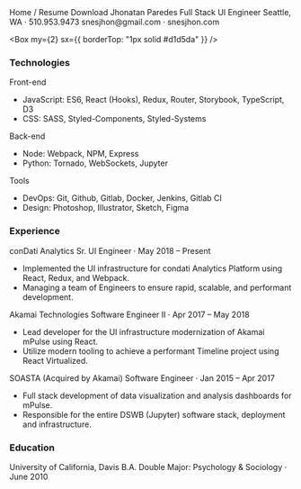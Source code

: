 
<Box px={3} py={3}>

<Flex className="breadcrumbs" justifyContent="space-between">
  <Box>
    <Text fontSize={1} mb={2}>
      <Link to="/">Home</Link> / Resume
    </Text>
  </Box>
  <Box>
    <Text as="a" href={resume} target="_blank" fontSize={1} mb={2}>
      Download
    </Text>
  </Box>
</Flex>

<Flex justifyContent="space-between" alignItems="center">
  <Box>
    <Text fontSize={4} fontWeight="600">
      Jhonatan Paredes
    </Text>
    <Text fontSize={3} fontWeight="300" mb={1}>
      Full Stack UI Engineer
    </Text>
  </Box>
  <Box textAlign="right">
    <Text fontWeight="400">Seattle, WA · 510.953.9473</Text>
    <Text fontWeight="400">snesjhon@gmail.com · snesjhon.com</Text>
  </Box>
</Flex>

<Box my={2} sx={{ borderTop: "1px solid #d1d5da" }} />

### Technologies

<Text fontSize={2} fontWeight="300">
  Front-end
</Text>

- JavaScript: ES6, React (Hooks), Redux, Router, Storybook, TypeScript, D3
- CSS: SASS, Styled-Components, Styled-Systems

<Text fontSize={2} fontWeight="300">
  Back-end
</Text>

- Node: Webpack, NPM, Express
- Python: Tornado, WebSockets, Jupyter

<Text fontSize={2} fontWeight="300">
  Tools
</Text>

- DevOps: Git, Github, Gitlab, Docker, Jenkins, Gitlab CI
- Design: Photoshop, Illustrator, Sketch, Figma

### Experience

<Text fontSize={2} fontWeight="600">
  conDati Analytics
</Text>

<Text fontSize={2} fontWeight="300" mb={2}>
  Sr. UI Engineer · May 2018 – Present
</Text>

- Implemented the UI infrastructure for condati Analytics Platform using React, Redux, and Webpack.
- Managing a team of Engineers to ensure rapid, scalable, and performant development.

<Text fontSize={2} fontWeight="600" mt={3}>
  Akamai Technologies
</Text>

<Text fontSize={2} fontWeight="300" mb={2}>
  Software Engineer II · Apr 2017 – May 2018
</Text>

- Lead developer for the UI infrastructure modernization of Akamai mPulse using React.
- Utilize modern tooling to achieve a performant Timeline project using React Virtualized.

<Text fontSize={2} fontWeight="600" mt={3}>
  SOASTA (Acquired by Akamai)
</Text>

<Text fontSize={2} fontWeight="300" mb={2}>
  Software Engineer · Jan 2015 – Apr 2017
</Text>

- Full stack development of data visualization and analysis dashboards for mPulse.
- Responsible for the entire DSWB (Jupyter) software stack, deployment and infrastructure.

### Education

<Text fontSize={2} fontWeight="600">
  University of California, Davis
</Text>

<Text fontSize={2} fontWeight="300" mb={2}>
  B.A. Double Major: Psychology & Sociology · June 2010
</Text>

</Box>
